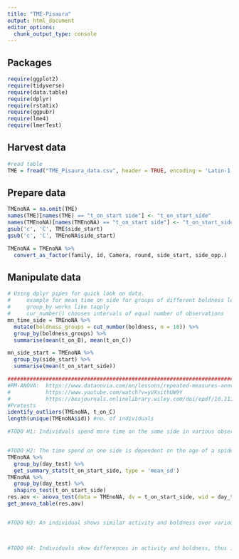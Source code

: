 ```yaml
---
title: "TME-Pisaura"
output: html_document
editor_options:
  chunk_output_type: console
---
```



## Packages

```r
require(ggplot2)
require(tidyverse)
require(data.table)
require(dplyr)
require(rstatix)
require(ggpubr)
require(lme4)
require(lmerTest)
```

## Harvest data

```r
#read table
TME = fread("TME_Pisaura_data.csv", header = TRUE, encoding = 'Latin-1', stringsAsFactors = FALSE)

```

## Prepare data

```r
TMEnoNA = na.omit(TME)
names(TME)[names(TME) == "t_on_start side"] <- "t_on_start_side"
names(TMEnoNA)[names(TMEnoNA) == "t_on_start side"] <- "t_on_start_side"
gsub('c', 'C', TME$side_start)
gsub('c', 'C', TMEnoNA$side_start)

TMEnoNA = TMEnoNA %>%
  convert_as_factor(family, id, Camera, round, side_start, side_opp.)
```

## Manipulate data

```r
# Using dplyr pipes for quick look on data.
#     example for mean time on side for groups of different boldness levels
#     group_by works like tapply
#     cur_number() chooses intervals of equal number of observations
mn_time_side = TMEnoNA %>%
  mutate(boldness_groups = cut_number(boldness, n = 10)) %>%
  group_by(boldness_groups) %>%
  summarise(mean(t_on_B), mean(t_on_C))

mn_side_start = TMEnoNA %>%
  group_by(side_start) %>%
  summarise(mean(t_on_start_side))

#############################################################################
#RM-ANOVA:  https://www.datanovia.com/en/lessons/repeated-measures-anova-in-r/
#           https://www.youtube.com/watch?v=yVXsithUW9Y
#           https://besjournals.onlinelibrary.wiley.com/doi/epdf/10.1111/j.1365-2435.2011.01939.x
#Pretests
identify_outliers(TMEnoNA, t_on_C)
length(unique(TMEnoNA$id)) #no. of individuals

#TODO H1: Individuals spend more time on the same side in various observations


#TODO H2: The time spend on one side is dependent on the age of a spider.
TMEnoNA %>%
  group_by(day_test) %>%
  get_summary_stats(t_on_start_side, type = 'mean_sd')
TMEnoNA %>%
  group_by(day_test) %>%
  shapiro_test(t_on_start_side)
res.aov <- anova_test(data = TMEnoNA, dv = t_on_start_side, wid = day_test, within = id) # error
get_anova_table(res.aov)


#TODO H3: An individual shows similar activity and boldness over various observations.



#TODO H4: Individuals show differences in activity and boldness, thus imply having a personality.




```
